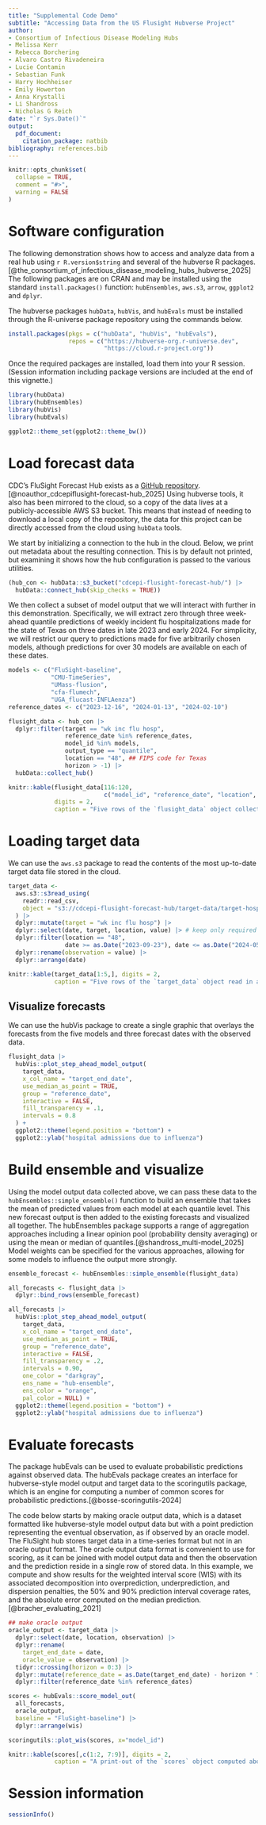 ```yaml
---
title: "Supplemental Code Demo"
subtitle: "Accessing Data from the US Flusight Hubverse Project"
author: 
- Consortium of Infectious Disease Modeling Hubs
- Melissa Kerr
- Rebecca Borchering
- Alvaro Castro Rivadeneira
- Lucie Contamin
- Sebastian Funk
- Harry Hochheiser
- Emily Howerton
- Anna Krystalli
- Li Shandross
- Nicholas G Reich
date: "`r Sys.Date()`"
output: 
  pdf_document:
    citation_package: natbib
bibliography: references.bib
---
```



```r
knitr::opts_chunk$set(
  collapse = TRUE,
  comment = "#>",
  warning = FALSE
)
```

# Software configuration
The following demonstration shows how to access and analyze data from a real hub using `r R.version$string` and several of the hubverse R packages.[@the_consortium_of_infectious_disease_modeling_hubs_hubverse_2025] The following packages are on CRAN and may be installed using the standard `install.packages()` function: `hubEnsembles`, `aws.s3`, `arrow`, `ggplot2` and `dplyr`.

The hubverse packages `hubData`, `hubVis`, and `hubEvals` must be installed through the R-universe package repository using the commands below.
```r
install.packages(pkgs = c("hubData", "hubVis", "hubEvals"), 
                 repos = c("https://hubverse-org.r-universe.dev",
                           "https://cloud.r-project.org"))
```

Once the required packages are installed, load them into your R session. (Session information including package versions are included at the end of this vignette.)

```r
library(hubData)
library(hubEnsembles)
library(hubVis)
library(hubEvals)
```

```r
ggplot2::theme_set(ggplot2::theme_bw())
```


# Load forecast data
CDC's FluSight Forecast Hub exists as a [GitHub repository](https://github.com/cdcepi/FluSight-forecast-hub).[@noauthor_cdcepiflusight-forecast-hub_2025] Using hubverse tools, it also has been mirrored to the cloud, so a copy of the data lives at a publicly-accessible AWS S3 bucket. This means that instead of needing to download a local copy of the repository, the data for this project can be directly accessed from the cloud using `hubData` tools.

We start by initializing a connection to the hub in the cloud. Below, we print out metadata about the resulting connection. This is by default not printed, but examining it shows how the hub configuration is passed to the various utilities.
```r
(hub_con <- hubData::s3_bucket("cdcepi-flusight-forecast-hub/") |> 
  hubData::connect_hub(skip_checks = TRUE)) 
```

We then collect a subset of model output that we will interact with further in this demonstration. Specifically, we will extract zero through three week-ahead quantile predictions of weekly incident flu hospitalizations made for the state of Texas on three dates in late 2023 and early 2024. For simplicity, we will restrict our query to predictions made for five arbitrarily chosen models, although predictions for over 30 models are available on each of these dates.

```r
models <- c("FluSight-baseline",
            "CMU-TimeSeries",
            "UMass-flusion",
            "cfa-flumech",
            "UGA_flucast-INFLAenza")
reference_dates <- c("2023-12-16", "2024-01-13", "2024-02-10")

flusight_data <- hub_con |>
  dplyr::filter(target == "wk inc flu hosp",
                reference_date %in% reference_dates,
                model_id %in% models,
                output_type == "quantile", 
                location == "48", ## FIPS code for Texas
                horizon > -1) |>
  hubData::collect_hub() 
```


```r
knitr::kable(flusight_data[116:120,
                           c("model_id", "reference_date", "location", "output_type", "output_type_id", "value")], 
             digits = 2, 
             caption = "Five rows of the `flusight_data` object collected above. The \"target\", \"horizon\", and \"target_end_date\" columns have been excluded for readability. The \"output_type_id\" and \"value\" columns show the different predicted quantiles for the number of hospital admissions due to influenza made by the CMU-TimeSeries model for location 48 (Texas). The predictions were made during the week of December 16, 2023 (reference date) and are making a prediction for the horizon of 1 week ahead, for the week ending December 23.")
```


# Loading target data

We can use the `aws.s3` package to read the contents of the most up-to-date target data file stored in the cloud.

```r
target_data <-
  aws.s3::s3read_using(
    readr::read_csv,
    object = "s3://cdcepi-flusight-forecast-hub/target-data/target-hospital-admissions.csv"
  ) |>
  dplyr::mutate(target = "wk inc flu hosp") |> 
  dplyr::select(date, target, location, value) |> # keep only required columns
  dplyr::filter(location == "48", 
                date >= as.Date("2023-09-23"), date <= as.Date("2024-05-01")) |> 
  dplyr::rename(observation = value) |> 
  dplyr::arrange(date)
```

```r
knitr::kable(target_data[1:5,], digits = 2, 
             caption = "Five rows of the `target_data` object read in above. The observation column shows the number of hospital admissions due to influenza reported in Texas (location 48) on the week ending on each date.")
```

\clearpage 

## Visualize forecasts

We can use the hubVis package to create a single graphic that overlays the forecasts from the five models and three forecast dates with the observed data.

```r
flusight_data |>
  hubVis::plot_step_ahead_model_output(
    target_data,
    x_col_name = "target_end_date",
    use_median_as_point = TRUE,
    group = "reference_date",
    interactive = FALSE,
    fill_transparency = .1,
    intervals = 0.8
  ) +
  ggplot2::theme(legend.position = "bottom") + 
  ggplot2::ylab("hospital admissions due to influenza")
```

\clearpage 

# Build ensemble and visualize

Using the model output data collected above, we can pass these data to the `hubEnsembles::simple_ensemble()` function to build an ensemble that takes the mean of predicted values from each model at each quantile level. This new forecast output is then added to the existing forecasts and visualized all together. The hubEnsembles package supports a range of aggregation approaches including a linear opinion pool (probability density averaging) or using the mean or median of quantiles.[@shandross_multi-model_2025] Model weights can be specified for the various approaches, allowing for some models to influence the output more strongly.

```r
ensemble_forecast <- hubEnsembles::simple_ensemble(flusight_data)

all_forecasts <- flusight_data |> 
  dplyr::bind_rows(ensemble_forecast)

all_forecasts |> 
  hubVis::plot_step_ahead_model_output(
    target_data,
    x_col_name = "target_end_date",
    use_median_as_point = TRUE,
    group = "reference_date",
    interactive = FALSE,
    fill_transparency = .2,
    intervals = 0.90,
    one_color = "darkgray",
    ens_name = "hub-ensemble",
    ens_color = "orange",
    pal_color = NULL) +
  ggplot2::theme(legend.position = "bottom") +
  ggplot2::ylab("hospital admissions due to influenza")
```

\clearpage

# Evaluate forecasts

The package hubEvals can be used to evaluate probabilistic predictions against observed data. The hubEvals package creates an interface for hubverse-style model output and target data to the scoringutils package, which is an engine for computing a number of common scores for probabilistic predictions.[@bosse-scoringutils-2024] 

The code below starts by making oracle output data, which is a dataset formatted like hubverse-style model output data but with a point prediction representing the eventual observation, as if observed by an oracle model. The FluSight hub stores target data in a time-series format but not in an oracle output format. The oracle output data format is convenient to use for scoring, as it can be joined with model output data and then the observation and the prediction reside in a single row of stored data. In this example, we compute and show results for the weighted interval score (WIS) with its associated decomposition into overprediction, underprediction, and dispersion penalties, the 50% and 90% prediction interval coverage rates, and the absolute error computed on the median prediction.[@bracher_evaluating_2021]

```r
## make oracle output
oracle_output <- target_data |> 
  dplyr::select(date, location, observation) |> 
  dplyr::rename(
    target_end_date = date,
    oracle_value = observation) |> 
  tidyr::crossing(horizon = 0:3) |> 
  dplyr::mutate(reference_date = as.Date(target_end_date) - horizon * 7L) |> 
  dplyr::filter(reference_date %in% reference_dates)

scores <- hubEvals::score_model_out(
  all_forecasts,
  oracle_output,
  baseline = "FluSight-baseline") |> 
  dplyr::arrange(wis)

scoringutils::plot_wis(scores, x="model_id")
```


```r
knitr::kable(scores[,c(1:2, 7:9)], digits = 2,
             caption = "A print-out of the `scores` object computed above, containing the summary metrics for the five component models and the ensemble model. Columns including other metrics, including bias, underprediction, overprediction and dispersion were omitted for space.")
```

\clearpage
# Session information

```r
sessionInfo()
```

